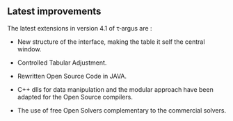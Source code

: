 ## Latest improvements

The latest extensions in version 4.1 of τ‑argus are :

-   New structure of the interface, making the table it self the central window.

-   Controlled Tabular Adjustment.

-   Rewritten Open Source Code in JAVA.

-   C++ dlls for data manipulation and the modular approach have been adapted for the Open Source compilers.

-   The use of free Open Solvers complementary to the commercial solvers.

